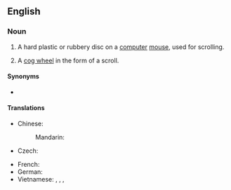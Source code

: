 ==English==
{{wikipedia}}

===Noun===
{{en-noun}}

# {{lb|en|computing}} A hard plastic or rubbery disc on a [[computer]] [[mouse]], used for scrolling.
# {{lb|en|engineering}} A [[cog wheel]] in the form of a scroll.

====Synonyms====
* {{sense|part of computer mouse}} {{l|en|mouse wheel}}

====Translations====
{{trans-top|disc used for scrolling}}
* Chinese:
*: Mandarin: {{t-needed|cmn}}
* Czech: {{t|cs|skrolovací kolečko|n}}
{{trans-mid}}
* French: {{t+|fr|molette|f}}
* German: {{t-needed|de}}
* Vietnamese: {{t|vi|con lăn chuột}}, {{t|vi|bánh xe cuộn}}, {{t|vi|bánh xe con chuột}}, {{t|vi|cuộn con chuột}}
{{trans-bottom}}